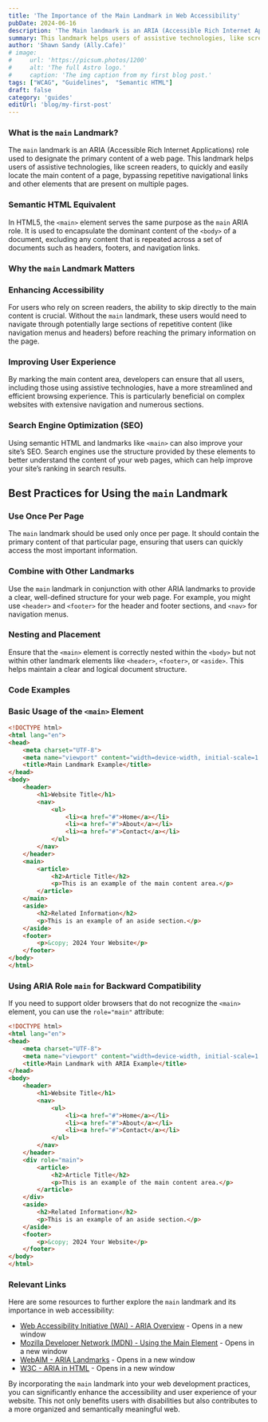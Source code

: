 ```yaml
---
title: 'The Importance of the Main Landmark in Web Accessibility'
pubDate: 2024-06-16
description: 'The Main landmark is an ARIA (Accessible Rich Internet Applications) role used to designate the primary content of a web page.'
summary: This landmark helps users of assistive technologies, like screen readers, to quickly and easily locate the main content of a page, bypassing repetitive navigational links and other elements that are present on multiple pages.
author: 'Shawn Sandy (Ally.Cafe)'
# image:
#     url: 'https://picsum.photos/1200'
#     alt: 'The full Astro logo.'
#     caption: 'The img caption from my first blog post.'
tags: ["WCAG", "Guidelines",  "Semantic HTML"]
draft: false
category: 'guides'
editUrl: 'blog/my-first-post'
---
```

 

### What is the `main` Landmark?

The `main` landmark is an ARIA (Accessible Rich Internet Applications) role used to designate the primary content of a web page. This landmark helps users of assistive technologies, like screen readers, to quickly and easily locate the main content of a page, bypassing repetitive navigational links and other elements that are present on multiple pages.

### Semantic HTML Equivalent

In HTML5, the `<main>` element serves the same purpose as the `main` ARIA role. It is used to encapsulate the dominant content of the `<body>` of a document, excluding any content that is repeated across a set of documents such as headers, footers, and navigation links.

### Why the `main` Landmark Matters

### Enhancing Accessibility

For users who rely on screen readers, the ability to skip directly to the main content is crucial. Without the `main` landmark, these users would need to navigate through potentially large sections of repetitive content (like navigation menus and headers) before reaching the primary information on the page.

### Improving User Experience

By marking the main content area, developers can ensure that all users, including those using assistive technologies, have a more streamlined and efficient browsing experience. This is particularly beneficial on complex websites with extensive navigation and numerous sections.

### Search Engine Optimization (SEO)

Using semantic HTML and landmarks like `<main>` can also improve your site’s SEO. Search engines use the structure provided by these elements to better understand the content of your web pages, which can help improve your site’s ranking in search results.

## Best Practices for Using the `main` Landmark

### Use Once Per Page

The `main` landmark should be used only once per page. It should contain the primary content of that particular page, ensuring that users can quickly access the most important information.

### Combine with Other Landmarks

Use the `main` landmark in conjunction with other ARIA landmarks to provide a clear, well-defined structure for your web page. For example, you might use `<header>` and `<footer>` for the header and footer sections, and `<nav>` for navigation menus.

### Nesting and Placement

Ensure that the `<main>` element is correctly nested within the `<body>` but not within other landmark elements like `<header>`, `<footer>`, or `<aside>`. This helps maintain a clear and logical document structure.

### Code Examples

### Basic Usage of the `<main>` Element

```html
<!DOCTYPE html>
<html lang="en">
<head>
    <meta charset="UTF-8">
    <meta name="viewport" content="width=device-width, initial-scale=1.0">
    <title>Main Landmark Example</title>
</head>
<body>
    <header>
        <h1>Website Title</h1>
        <nav>
            <ul>
                <li><a href="#">Home</a></li>
                <li><a href="#">About</a></li>
                <li><a href="#">Contact</a></li>
            </ul>
        </nav>
    </header>
    <main>
        <article>
            <h2>Article Title</h2>
            <p>This is an example of the main content area.</p>
        </article>
    </main>
    <aside>
        <h2>Related Information</h2>
        <p>This is an example of an aside section.</p>
    </aside>
    <footer>
        <p>&copy; 2024 Your Website</p>
    </footer>
</body>
</html>
```

### Using ARIA Role `main` for Backward Compatibility

If you need to support older browsers that do not recognize the `<main>` element, you can use the `role="main"` attribute:

```html
<!DOCTYPE html>
<html lang="en">
<head>
    <meta charset="UTF-8">
    <meta name="viewport" content="width=device-width, initial-scale=1.0">
    <title>Main Landmark with ARIA Example</title>
</head>
<body>
    <header>
        <h1>Website Title</h1>
        <nav>
            <ul>
                <li><a href="#">Home</a></li>
                <li><a href="#">About</a></li>
                <li><a href="#">Contact</a></li>
            </ul>
        </nav>
    </header>
    <div role="main">
        <article>
            <h2>Article Title</h2>
            <p>This is an example of the main content area.</p>
        </article>
    </div>
    <aside>
        <h2>Related Information</h2>
        <p>This is an example of an aside section.</p>
    </aside>
    <footer>
        <p>&copy; 2024 Your Website</p>
    </footer>
</body>
</html>
```

### Relevant Links

Here are some resources to further explore the `main` landmark and its importance in web accessibility:

- [Web Accessibility Initiative (WAI) - ARIA Overview](https://www.w3.org/WAI/standards-guidelines/aria/) - Opens in a new window
- [Mozilla Developer Network (MDN) - Using the Main Element](https://developer.mozilla.org/en-US/docs/Web/HTML/Element/main) - Opens in a new window
- [WebAIM - ARIA Landmarks](https://webaim.org/techniques/aria/#landmarks) - Opens in a new window
- [W3C - ARIA in HTML](https://www.w3.org/TR/html-aria/) - Opens in a new window

By incorporating the `main` landmark into your web development practices, you can significantly enhance the accessibility and user experience of your website. This not only benefits users with disabilities but also contributes to a more organized and semantically meaningful web.